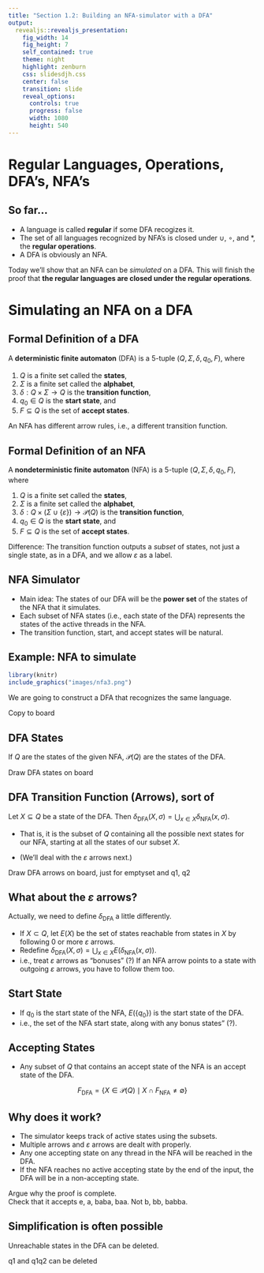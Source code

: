```yaml
---
title: "Section 1.2: Building an NFA-simulator with a DFA"
output: 
  revealjs::revealjs_presentation:
    fig_width: 14 
    fig_height: 7
    self_contained: true
    theme: night
    highlight: zenburn
    css: slidesdjh.css
    center: false
    transition: slide
    reveal_options:
      controls: true
      progress: false
      width: 1080
      height: 540
---
```


# Regular Languages, Operations, DFA's, NFA's

## So far...

- A language is called **regular** if some DFA recogizes it.
- The set of all languages recognized by NFA's is closed under $\cup$, $\circ$, and $*$, the **regular operations**.
- A DFA is obviously an NFA.

Today we'll show that an NFA can be *simulated* on a DFA. This will finish the proof that **the regular languages are closed under the regular operations**.

# Simulating an NFA on a DFA

## Formal Definition of a DFA

A **deterministic finite automaton** (DFA) is a 5-tuple $(Q, \Sigma, \delta, q_0, F)$, where

1. $Q$ is a finite set called the **states**,
2. $\Sigma$ is a finite set called the **alphabet**,
3. $\delta: Q \times \Sigma \longrightarrow Q$ is the **transition function**,
4. $q_0 \in Q$ is the **start state**, and
5. $F \subseteq Q$ is the set of **accept states**.

An NFA has different arrow rules, i.e., a different transition function.

## Formal Definition of an NFA

A **nondeterministic finite automaton** (NFA) is a 5-tuple $(Q, \Sigma, \delta, q_0, F)$, where

1. $Q$ is a finite set called the **states**,
2. $\Sigma$ is a finite set called the **alphabet**,
3. $\delta: Q \times (\Sigma \cup \{\varepsilon\}) \longrightarrow \mathcal{P}(Q)$ is the **transition function**,
4. $q_0 \in Q$ is the **start state**, and
5. $F \subseteq Q$ is the set of **accept states**.

Difference: The transition function outputs a *subset* of states, not just a single state, as in a DFA, and we allow $\varepsilon$ as a label.

## NFA Simulator

- Main idea: The states of our DFA will be the **power set** of the states of the NFA that it simulates.
- Each subset of NFA states (i.e., each state of the DFA) represents the states of the active threads in the NFA.
- The transition function, start, and accept states will be natural.

## Example: NFA to simulate

```r
library(knitr)
include_graphics("images/nfa3.png")
```

We are going to construct a DFA that recognizes the same language.

<div class="notes">
Copy to board <br>
</div>

## DFA States

If $Q$ are the states of the given NFA, $\mathcal{P}(Q)$ are the states of the DFA.

<div class="notes">
Draw DFA states on board
</div>

## DFA Transition Function (Arrows), sort of

Let $X \subseteq Q$ be a state of the DFA. Then $\delta_\text{DFA}(X,\sigma) = \displaystyle{\bigcup_{x \in X} \delta_\text{NFA}(x,\sigma)}$. 

- That is, it is the subset of $Q$ containing all the possible next states for our NFA, starting at all the states of our subset $X$.

- (We'll deal with the $\varepsilon$ arrows next.)

<div class="notes">
Draw DFA arrows on board, just for emptyset and q1, q2
</div>

## What about the $\varepsilon$ arrows?

Actually, we need to define $\delta_\text{DFA}$ a little differently.

- If $X \subset Q$, let $E(X)$ be the set of states reachable from states in $X$ by following 0 or more $\varepsilon$ arrows.
- Redefine  $\delta_\text{DFA}(X, \sigma) = \displaystyle{\bigcup_{x \in X} E(\delta_\text{NFA}(x, \sigma))}$. 
- i.e., treat $\varepsilon$ arrows as "bonuses" (?) If an NFA arrow points to a state with outgoing $\varepsilon$ arrows, you have to follow them too.

## Start State

- If $q_0$ is the start state of the NFA, $E(\{q_0\})$ is the start state of the DFA.
- i.e., the set of the NFA start state, along with any bonus states" (?).

## Accepting States

- Any subset of $Q$ that contains an accept state of the NFA is an accept state of the DFA.

$$
F_\text{DFA} = \{ X \in \mathcal{P}(Q) \mid X \cap F_\text{NFA} \neq \emptyset \}
$$

## Why does it work?

- The simulator keeps track of active states using the subsets.
- Multiple arrows and $\varepsilon$ arrows are dealt with properly.
- Any one accepting state on any thread in the NFA will be reached in the DFA.
- If the NFA reaches no active accepting state by the end of the input, the DFA will be in a non-accepting state.

<div class="notes">
Argue why the proof is complete. <br>
Check that it accepts e, a, baba, baa. Not b, bb, babba.
</div>

## Simplification is often possible

Unreachable states in the DFA can be deleted.

<div class="notes">
q1 and q1q2 can be deleted
</div>



